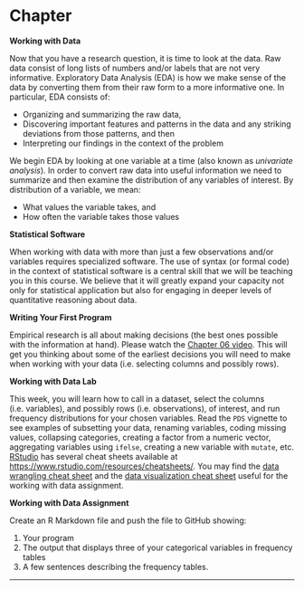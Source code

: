 

# Chapter 

**Working with Data**

Now that you have a research question, it is time to look at the data. Raw data consist of long lists of numbers and/or labels that are not very informative. Exploratory Data Analysis (EDA) is how we make sense of the data by converting them from their raw form to a more informative one. In particular, EDA consists of:

* Organizing and summarizing the raw data,
* Discovering important features and patterns in the data and any striking deviations from those patterns, and then
* Interpreting our findings in the context of the problem

We begin EDA by looking at one variable at a time (also known as *univariate analysis*).  In order to convert raw data into useful information we need to summarize and then examine the distribution of any variables of interest. By distribution of a variable, we mean:

* What values the variable takes, and
* How often the variable takes those values

**Statistical Software**

When working with data with more than just a few observations and/or variables requires specialized software. The use of syntax (or formal code) in the context of statistical software is a central skill that we will be teaching you in this course. We believe that it will greatly expand your capacity not only for statistical application but also for engaging in deeper levels of quantitative reasoning about data.

**Writing Your First Program**

Empirical research is all about making decisions (the best ones possible with the information at hand). Please watch the [Chapter 06 video](http://passiondrivenstatistics.com/2015/12/18/r-chapter-6/). This will get you thinking about some of the earliest decisions you will need to make when working with your data (i.e. selecting columns and possibly rows).

**Working with Data Lab**

This week, you will learn how to call in a dataset, select the columns
(i.e. variables), and possibly rows (i.e. observations), of interest, and
run frequency distributions for your chosen variables. Read the `PDS` vignette to see examples of subsetting your data, renaming variables, coding missing values, collapsing categories, creating a factor from a numeric vector, aggregating variables using `ifelse`, creating a new variable with `mutate`, etc.  [RStudio](https://www.rstudio.com/) has several cheat sheets available at <https://www.rstudio.com/resources/cheatsheets/>.  You may find the [data wrangling cheat sheet](https://www.rstudio.com/wp-content/uploads/2015/02/data-wrangling-cheatsheet.pdf) and the [data visualization cheat sheet](https://www.rstudio.com/wp-content/uploads/2015/05/ggplot2-cheatsheet.pdf) useful for the working with data assignment.

**Working with Data Assignment**

Create an R Markdown file and push the file to GitHub showing:

1. Your program
2. The output that displays three of your categorical variables in frequency tables
3. A few sentences describing the frequency tables.


-----------------------